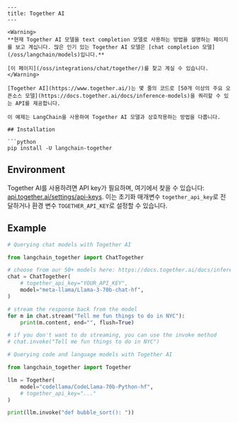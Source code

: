 ```mdx
---
title: Together AI
---

<Warning>
**현재 Together AI 모델을 text completion 모델로 사용하는 방법을 설명하는 페이지를 보고 계십니다. 많은 인기 있는 Together AI 모델은 [chat completion 모델](/oss/langchain/models)입니다.**

[이 페이지](/oss/integrations/chat/together/)를 찾고 계실 수 있습니다.
</Warning>

[Together AI](https://www.together.ai/)는 몇 줄의 코드로 [50개 이상의 주요 오픈소스 모델](https://docs.together.ai/docs/inference-models)을 쿼리할 수 있는 API를 제공합니다.

이 예제는 LangChain을 사용하여 Together AI 모델과 상호작용하는 방법을 다룹니다.

## Installation

```python
pip install -U langchain-together
```

## Environment

Together AI를 사용하려면 API key가 필요하며, 여기에서 찾을 수 있습니다:
[api.together.ai/settings/api-keys](https://api.together.ai/settings/api-keys). 이는 초기화 매개변수 `together_api_key`로 전달하거나 환경 변수 `TOGETHER_API_KEY`로 설정할 수 있습니다.

## Example

```python
# Querying chat models with Together AI

from langchain_together import ChatTogether

# choose from our 50+ models here: https://docs.together.ai/docs/inference-models
chat = ChatTogether(
    # together_api_key="YOUR_API_KEY",
    model="meta-llama/Llama-3-70b-chat-hf",
)

# stream the response back from the model
for m in chat.stream("Tell me fun things to do in NYC"):
    print(m.content, end="", flush=True)

# if you don't want to do streaming, you can use the invoke method
# chat.invoke("Tell me fun things to do in NYC")
```

```python
# Querying code and language models with Together AI

from langchain_together import Together

llm = Together(
    model="codellama/CodeLlama-70b-Python-hf",
    # together_api_key="..."
)

print(llm.invoke("def bubble_sort(): "))
```
```